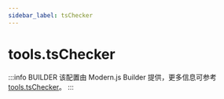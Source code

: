 ```yaml
---
sidebar_label: tsChecker
---
```


# tools.tsChecker

:::info BUILDER
该配置由 Modern.js Builder 提供，更多信息可参考 [tools.tsChecker](https://modernjs.dev/builder/api/config-tools.html#tools-tschecker)。
:::


<Main />
